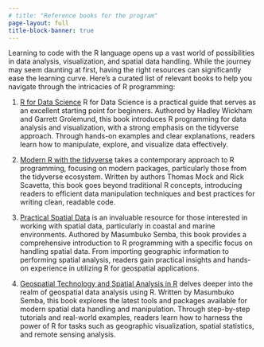 ```yaml
---
# title: "Reference books for the program"
page-layout: full
title-block-banner: true
---
```



Learning to code with the R language opens up a vast world of possibilities in data analysis, visualization, and spatial data handling. While the journey may seem daunting at first, having the right resources can significantly ease the learning curve. Here's a curated list of relevant books to help you navigate through the intricacies of R programming:


1. [R for Data Science](https://r4ds.hadley.nz/)  R for Data Science is a practical guide that serves as an excellent starting point for beginners. Authored by Hadley Wickham and Garrett Grolemund, this book introduces R programming for data analysis and visualization, with a strong emphasis on the tidyverse approach. Through hands-on examples and clear explanations, readers learn how to manipulate, explore, and visualize data effectively.

1. [Modern R with the tidyverse](https://modern-rstats.eu/) takes a contemporary approach to R programming, focusing on modern packages, particularly those from the tidyverse ecosystem. Written by authors Thomas Mock and Rick Scavetta, this book goes beyond traditional R concepts, introducing readers to efficient data manipulation techniques and best practices for writing clean, readable code.


1. [Practical Spatial Data](https://lugoga.github.io/geomarine/) is an invaluable resource for those interested in working with spatial data, particularly in coastal and marine environments. Authored by Masumbuko Semba, this book provides a comprehensive introduction to R programming with a specific focus on handling spatial data. From importing geographic information to performing spatial analysis, readers gain practical insights and hands-on experience in utilizing R for geospatial applications.

1. [Geospatial Technology and Spatial Analysis in R](https://lugoga.github.io/spatialgoR/) delves deeper into the realm of geospatial data analysis using R. Written by Masumbuko Semba, this book explores the latest tools and packages available for modern spatial data handling and manipulation. Through step-by-step tutorials and real-world examples, readers learn how to harness the power of R for tasks such as geographic visualization, spatial statistics, and remote sensing analysis.

